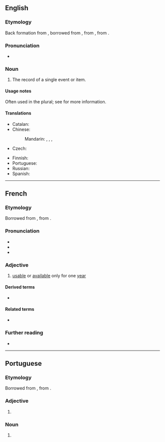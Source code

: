 {{also|annál}}
==English==

===Etymology===
Back formation from {{m|en|annals}}, borrowed from {{bor|en|frm|-}}, from {{der|en|la|annales}}, from {{m|la|annus||year}}.

===Pronunciation===
* {{IPA|en|/ˈænəl/}}

===Noun===
{{en-noun}}

# The record of a single event or item.
#: {{quote-book|en|year=1805|passage=In deathless '''annal'''! deathless deeds inspire:|title=The Poetical Works of the Reverend Dr. Ed. Young: with the life of the author|volume=3|author={{w|Edward Young}}|url=https://books.google.com.sg/books?id=IkcWAAAAYAAJ|pageurl=https://books.google.com.sg/books?id=IkcWAAAAYAAJ&pg=PA154|isbn=9781355696506}}

====Usage notes====
Often used in the plural; see {{m|en|annals}} for more information.

====Translations====
{{trans-top|record of a single event or item}}
* Catalan: {{t+|ca|annals|m-p}}
* Chinese:
*: Mandarin: {{t+|cmn|記錄}}, {{t+|cmn|记录|tr=jìlù}}, {{t+|cmn|本紀}}, {{t+|cmn|本纪|tr=běnjì}} {{qualifier|of a monarch}}
* Czech: {{t|cs|anály|m-p}}
{{trans-mid}}
* Finnish: {{t+|fi|annaali}}
* Portuguese: {{t+|pt|anal|m}}
* Russian: {{t+|ru|анна́лы|m-p}}
* Spanish: {{t+|es|anal|m}} 
{{trans-bottom}}

----

==French==

===Etymology===
Borrowed from {{bor|fr|la|annālis}}, from {{m|la|annus|t=year}}.

===Pronunciation===
* {{fr-IPA}}
* {{audio|fr|LL-Q150 (fra)-LoquaxFR-annal.wav|Audio}}
* {{homophones|fr|anal|anale|anales|annale|annales}}

===Adjective===
{{fr-adj}}

# {{lb|fr|law}} [[usable]] or [[available]] only for one [[year]]

====Derived terms====
* {{l|fr|annalité}}

====Related terms====
* {{l|fr|année}}

===Further reading===
* {{R:TLFi}}

----

==Portuguese==

===Etymology===
Borrowed from {{bor|pt|la|annālis}}, from {{m|la|annus|t=year}}.

===Adjective===
{{pt-adj|g=m|g2=f}}

# {{obsolete spelling of|pt|anal}}

===Noun===
{{pt-noun|m|annaes}}

# {{obsolete spelling of |pt|anal}}